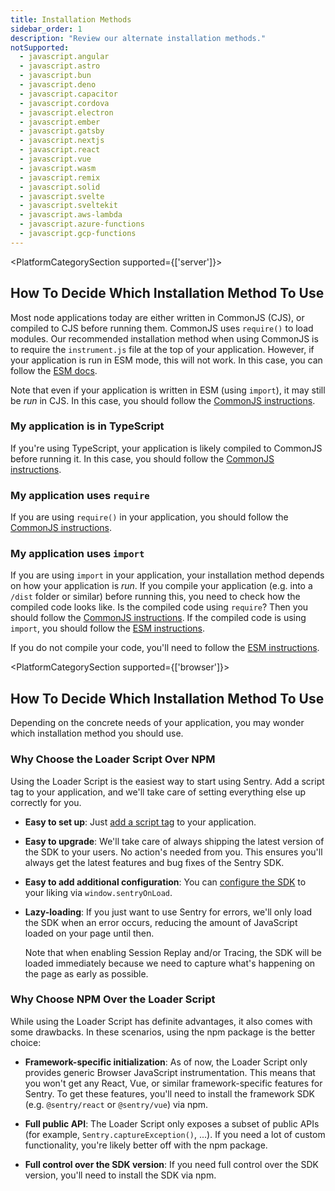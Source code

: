 ```yaml
---
title: Installation Methods
sidebar_order: 1
description: "Review our alternate installation methods."
notSupported:
  - javascript.angular
  - javascript.astro
  - javascript.bun
  - javascript.deno
  - javascript.capacitor
  - javascript.cordova
  - javascript.electron
  - javascript.ember
  - javascript.gatsby
  - javascript.nextjs
  - javascript.react
  - javascript.vue
  - javascript.wasm
  - javascript.remix
  - javascript.solid
  - javascript.svelte
  - javascript.sveltekit
  - javascript.aws-lambda
  - javascript.azure-functions
  - javascript.gcp-functions
---
```


<PageGrid />

<PlatformCategorySection supported={['server']}>

## How To Decide Which Installation Method To Use

Most node applications today are either written in CommonJS (CJS), or compiled to CJS before running them.
CommonJS uses `require()` to load modules. Our recommended installation method when using CommonJS is to require the `instrument.js` file at the top of your application. However, if your application is run in ESM mode, this will not work. In this case, you can follow the [ESM docs](./esm).

Note that even if your application is written in ESM (using `import`), it may still be _run_ in CJS. In this case, you should follow the [CommonJS instructions](./commonjs).

### My application is in TypeScript

If you're using TypeScript, your application is likely compiled to CommonJS before running it. In this case, you should follow the [CommonJS instructions](./commonjs).

### My application uses `require`

If you are using `require()` in your application, you should follow the [CommonJS instructions](./commonjs).

### My application uses `import`

If you are using `import` in your application, your installation method depends on how your application is _run_. If you compile your application (e.g. into a `/dist` folder or similar) before running this, you need to check how the compiled code looks like. Is the compiled code using `require`? Then you should follow the [CommonJS instructions](./commonjs). If the compiled code is using `import`, you should follow the [ESM instructions](./esm).

If you do not compile your code, you'll need to follow the [ESM instructions](./esm).

</PlatformCategorySection>

<PlatformCategorySection supported={['browser']}>

## How To Decide Which Installation Method To Use

Depending on the concrete needs of your application, you may wonder which installation method you should use.

### Why Choose the Loader Script Over NPM

Using the Loader Script is the easiest way to start using Sentry. Add a script tag to your application, and we'll take care of setting everything else up correctly for you.

- **Easy to set up**: Just [add a script tag](./loader/#using-the-loader) to your application.

- **Easy to upgrade**: We'll take care of always shipping the latest version of the SDK to your users. No action's needed from you. This ensures you'll always get the latest features and bug fixes of the Sentry SDK.

- **Easy to add additional configuration**: You can [configure the SDK](./loader/#sdk-configuration) to your liking via `window.sentryOnLoad`.

- **Lazy-loading**: If you just want to use Sentry for errors, we'll only load the SDK when an error occurs, reducing the amount of JavaScript loaded on your page until then.

  <Note>
    Note that when enabling Session Replay and/or Tracing, the SDK will be
    loaded immediately because we need to capture what's happening on the page
    as early as possible.
  </Note>

### Why Choose NPM Over the Loader Script

While using the Loader Script has definite advantages, it also comes with some drawbacks.
In these scenarios, using the npm package is the better choice:

- **Framework-specific initialization**: As of now, the Loader Script only provides generic Browser JavaScript instrumentation. This means that you won't get any React, Vue, or similar framework-specific features for Sentry. To get these features, you'll need to install the framework SDK (e.g. `@sentry/react` or `@sentry/vue`) via npm.

- **Full public API**: The Loader Script only exposes a subset of public APIs (for example, `Sentry.captureException()`, ...). If you need a lot of custom functionality, you're likely better off with the npm package.

- **Full control over the SDK version**: If you need full control over the SDK version, you'll need to install the SDK via npm.

</PlatformCategorySection>
